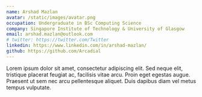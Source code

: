 ```yaml
---
name: Arshad Mazlan
avatar: /static/images/avatar.png
occupation: Undergraduate in BSc Computing Science
company: Singapore Institute of Technology & University of Glasgow
email: arshad.mazlan@outlook.com
# twitter: https://twitter.com/Twitter
linkedin: https://www.linkedin.com/in/arshad-mazlan/
github: https://github.com/Arcadial
---
```


Lorem ipsum dolor sit amet, consectetur adipiscing elit. Sed neque elit, tristique placerat feugiat ac, facilisis vitae arcu. Proin eget egestas augue. Praesent ut sem nec arcu pellentesque aliquet. Duis dapibus diam vel metus tempus vulputate.
